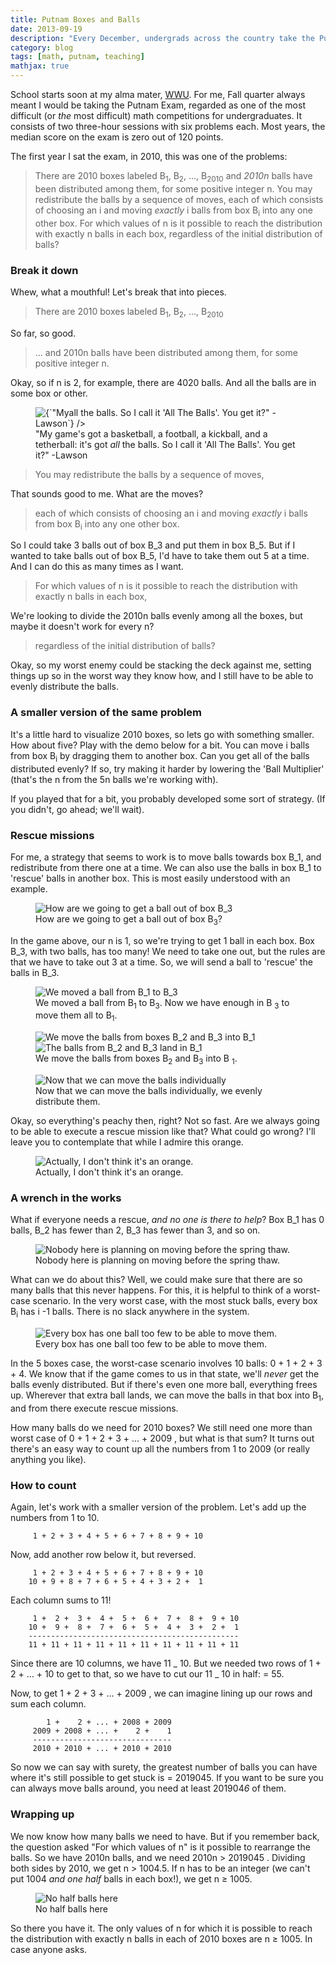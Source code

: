 ```yaml
---
title: Putnam Boxes and Balls
date: 2013-09-19
description: "Every December, undergrads across the country take the Putnam Exam, regarded as one of the toughest math competitions around. This is a walkthrough of a problem from the 2010 test."
category: blog
tags: [math, putnam, teaching]
mathjax: true
---
```



School starts soon at my alma mater, [WWU](http://www.wwu.edu/). For me, Fall quarter always meant I would be taking the Putnam Exam, regarded as one of the most difficult (or _the_ most difficult) math competitions for undergraduates. It consists of two three-hour sessions with six problems each. Most years, the median score on the exam is zero out of 120 points.

The first year I sat the exam, in 2010, this was one of the problems:

> There are 2010 boxes labeled B<sub>1</sub>, B<sub>2</sub>, …, B<sub>2010</sub> and <em>2010n</em> balls have been distributed among them, for some positive integer n. You may redistribute the balls by a sequence of moves, each of which consists of choosing an i and moving _exactly_ i balls from box B<sub>i</sub> into any one other box. For which values of n is it possible to reach the distribution with exactly n balls in each box, regardless of the initial distribution of balls?

### Break it down

Whew, what a mouthful! Let's break that into pieces.

> There are 2010 boxes labeled B<sub>1</sub>, B<sub>2</sub>, …, B<sub>2010</sub>

So far, so good.

> ... and 2010n balls have been distributed among them, for some positive integer n.

Okay, so if n is 2, for example, there are 4020 balls. And all the balls are in some box or other.


<figure>
  <Image
    src={allTheBalls2}
    alt={`"My game's got a basketball, a football, a kickball, and a tetherball: it's
    got <em>all</em> the balls. So I call it 'All The Balls'. You get it?"   -Lawson`}
  />
  <figcaption>
    "My game's got a basketball, a football, a kickball, and a tetherball: it's
    got <em>all</em> the balls. So I call it 'All The Balls'. You get it?"
    -Lawson
  </figcaption>
</figure>

> You may redistribute the balls by a sequence of moves,

That sounds good to me. What are the moves?

> each of which consists of choosing an i and moving _exactly_ i balls from box B<sub>i</sub> into any one other box.

So I could take 3 balls out of box B_3 and put them in box B_5. But if I wanted to take balls out of box B_5, I'd have to take them out 5 at a time. And I can do this as many times as I want.

> For which values of n is it possible to reach the distribution with exactly n balls in each box,

We're looking to divide the 2010n balls evenly among all the boxes, but maybe it doesn't work for every n?

> regardless of the initial distribution of balls?

Okay, so my worst enemy could be stacking the deck against me, setting things up so in the worst way they know how, and I still have to be able to evenly distribute the balls.

### A smaller version of the same problem

It's a little hard to visualize 2010 boxes, so lets go with something smaller. How about five? Play with the demo below for a bit. You can move i balls from box B<sub>i</sub> by dragging them to another box. Can you get all of the balls distributed evenly? If so, try making it harder by lowering the 'Ball Multiplier' (that's the n from the 5n balls we're working with).


<BoxesDemo />

If you played that for a bit, you probably developed some sort of strategy. (If you didn't, go ahead; we'll wait).

### Rescue missions

For me, a strategy that seems to work is to move balls towards box B_1, and redistribute from there one at a time. We can also use the balls in box B_1 to 'rescue' balls in another box. This is most easily understood with an example.


<figure>
  <Image src={rescue1} alt="How are we going to get a ball out of box B_3" />
  <figcaption>
    How are we going to get a ball out of box B<sub>3</sub>?
  </figcaption>
</figure>

In the game above, our n is 1, so we're trying to get 1 ball in each box. Box B_3, with two balls, has too many! We need to take one out, but the rules are that we have to take out 3 at a time. So, we will send a ball to 'rescue' the balls in B_3.

<figure>
  <Image src={rescue2} alt="We moved a ball from B_1 to B_3" />
  <figcaption>
    We moved a ball from B<sub>1</sub> to B<sub>3</sub>. Now we have enough in B
    <sub>3</sub> to move them all to B<sub>1</sub>.
  </figcaption>
</figure>

<figure>
  <Image
    src={rescue3}
    alt="We move the balls from boxes B_2 and B_3 into B_1"
  />
  <Image src={rescue4} alt="The balls from B_2 and B_3 land in B_1" />
  <figcaption>
    We move the balls from boxes B<sub>2</sub> and B<sub>3</sub> into B
    <sub>1</sub>.
  </figcaption>
</figure>

<figure>
  <Image src={rescue5} alt="Now that we can move the balls individually" />
  <figcaption>
    Now that we can move the balls individually, we evenly distribute them.
  </figcaption>
</figure>

Okay, so everything's peachy then, right? Not so fast. Are we always going to be able to execute a rescue mission like that? What could go wrong? I'll leave you to contemplate that while I admire this orange.


<figure>
  <Image src={tanGerine} alt="Actually, I don't think it's an orange." />
  <figcaption>Actually, I don't think it's an orange.</figcaption>
</figure>

### A wrench in the works

What if everyone needs a rescue, _and no one is there to help_? Box B_1 has 0 balls, B_2 has fewer than 2, B_3 has fewer than 3, and so on.

<figure>
  <Image
    src={stuck1}
    alt="Nobody here is planning on moving before the spring thaw."
  />
  <figcaption>
    Nobody here is planning on moving before the spring thaw.
  </figcaption>
</figure>

What can we do about this? Well, we could make sure that there are so many balls that this never happens. For this, it is helpful to think of a worst-case scenario. In the very worst case, with the most stuck balls, every box B<sub>i</sub> has i -1 balls. There is no slack anywhere in the system.

<figure>
  <Image
    src={stuck2}
    alt="Every box has one ball too few to be able to move them."
  />
  <figcaption>
    Every box has one ball too few to be able to move them.
  </figcaption>
</figure>

In the 5 boxes case, the worst-case scenario involves 10 balls: 0 + 1 + 2 + 3 + 4. We know that if the game comes to us in that state, we'll _never_ get the balls evenly distributed. But if there's even one more ball, everything frees up. Wherever that extra ball lands, we can move the balls in that box into B<sub>1</sub>, and from there execute rescue missions.

How many balls do we need for 2010 boxes? We still need one more than worst case of 0 + 1 + 2 + 3 + … + 2009 , but what is that sum? It turns out there's an easy way to count up all the numbers from 1 to 2009 (or really anything you like).

### How to count

Again, let's work with a smaller version of the problem. Let's add up the numbers from 1 to 10.

```
     1 + 2 + 3 + 4 + 5 + 6 + 7 + 8 + 9 + 10
```

Now, add another row below it, but reversed.

```
     1 + 2 + 3 + 4 + 5 + 6 + 7 + 8 + 9 + 10
    10 + 9 + 8 + 7 + 6 + 5 + 4 + 3 + 2 +  1
```

Each column sums to 11!

```
     1 +  2 +  3 +  4 +  5 +  6 +  7 +  8 +  9 + 10
    10 +  9 +  8 +  7 +  6 +  5 +  4 +  3 +  2 +  1
    -----------------------------------------------
    11 + 11 + 11 + 11 + 11 + 11 + 11 + 11 + 11 + 11
```

Since there are 10 columns, we have 11 _ 10. But we needed two rows of 1 + 2 + … + 10 to get to that, so we have to cut our 11 _ 10 in half: <Fraction numerator="11 * 10" denominator="2" /> = 55.

Now, to get 1 + 2 + 3 + … + 2009 , we can imagine lining up our rows and sum each column.

```
        1 +    2 + ... + 2008 + 2009
     2009 + 2008 + ... +    2 +    1
     -------------------------------
     2010 + 2010 + ... + 2010 + 2010
```

So now we can say with surety, the greatest number of balls you can have where it's still possible to get stuck is <Fraction numerator="2010 * 2009" denominator="2" /> = 2019045. If you want to be sure you can always move balls around, you need at least 201904*6* of them.

### Wrapping up

We now know how many balls we need to have. But if you remember back, the question asked "For which values of n" is it possible to rearrange the balls. So we have 2010n balls, and we need 2010n > 2019045 . Dividing both sides by 2010, we get n > 1004.5. If n has to be an integer (we can't put 1004 _and one half_ balls in each box!), we get n ≥ 1005.


<figure>
  <Image src={allTheBalls} alt="No half balls here" />
  <figcaption>No half balls here</figcaption>
</figure>

So there you have it. The only values of n for which it is possible to reach the distribution with exactly n balls in each of 2010 boxes are n ≥ 1005. In case anyone asks.
